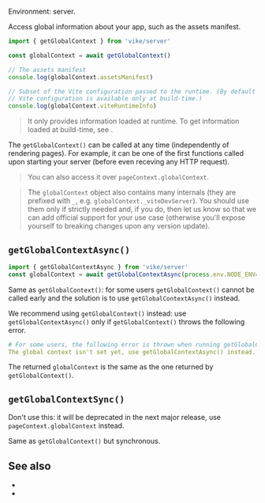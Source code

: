 
Environment: server.

Access global information about your app, such as <Link href="/preloading#assets-manifest">the assets manifest</Link>.

```js
import { getGlobalContext } from 'vike/server'

const globalContext = await getGlobalContext()

// The assets manifest
console.log(globalContext.assetsManifest)

// Subset of the Vite configuration passed to the runtime. (By default the
// Vite configuration is available only at build-time.)
console.log(globalContext.viteRuntimeInfo)
```

> It only provides information loaded at runtime. To get information loaded at build-time, see <Link href="/getVikeConfig" />.

The `getGlobalContext()` can be called at any time (independently of rendering pages). For example, it can be one of the first functions called upon starting your server (before even receving any HTTP request).

> You can also access it <Link href="/pageContext">over `pageContext.globalContext`</Link>.

> The `globalContext` object also contains many internals (they are prefixed with `_`, e.g. `globalContext._viteDevServer`). You should use them only if strictly needed and, if you do, then let us know so that we can add official support for your use case (otherwise you'll expose yourself to breaking changes upon any version update).


## `getGlobalContextAsync()`

```js
import { getGlobalContextAsync } from 'vike/server'
const globalContext = await getGlobalContextAsync(process.env.NODE_ENV==='production')
```

Same as `getGlobalContext()`: for some users `getGlobalContext()` cannot be called early and the solution is to use `getGlobalContextAsync()` instead.

We recommend using `getGlobalContext()` instead: use `getGlobalContextAsync()` only if `getGlobalContext()` throws the following error.

```yaml
# For some users, the following error is thrown when running getGlobalContext()
The global context isn't set yet, use getGlobalContextAsync() instead.
```

The returned `globalContext` is the same as the one returned by `getGlobalContext()`.


## `getGlobalContextSync()`

<Warning>Don't use this: it will be deprecated in the next major release, <Link href="/pageContext">use `pageContext.globalContext`</Link> instead.</Warning>

Same as `getGlobalContext()` but synchronous.


## See also

- <Link href="/preloading#assets-manifest" />
- <Link href="/getVikeConfig" />
